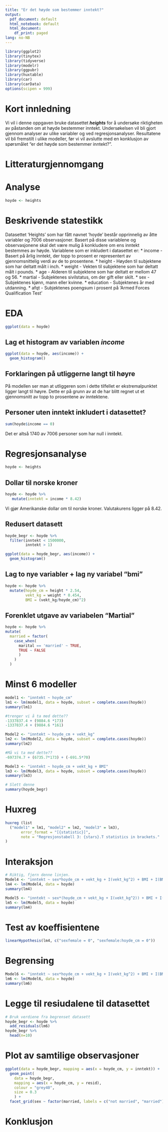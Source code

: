 ```yaml
---
title: "Er det høyde som bestemmer inntekt?"
output:
  pdf_document: default
  html_notebook: default
  html_document:
    df_print: paged
lang: no-NB
---
```



```r
library(ggplot2)
library(tinytex)
library(tidyverse)
library(modelr)
library(ggpubr)
library(huxtable)
library(car)
library(carData)
options(scipen = 999)
```

# Kort innledning

Vi vil i denne oppgaven bruke datasettet ***heights*** for å undersøke
riktigheten av påstanden om at høyde bestemmer inntekt. Undersøkelsen
vil bli gjort gjennom analyser av ulike variabler og ved
regresjonsanalyser. Resultatene vil bli fremstilt i ulike modeller, før
vi vil avslutte med en konklusjon av spørsmålet "er det høyde som
bestemmer inntekt?".

# Litteraturgjennomgang

# Analyse

```r
hoyde <- heights
```

# Beskrivende statestikk

Datasettet 'Heights' som har fått navnet 'hoyde' består opprinnelig av åtte variabler og 7006 observasjoner. Basert på disse variablene og observasjonene skal det være mulig å konkludere om ens inntekt bestemmes av høyde. Variablene som er inkludert i datasettet er: 
* income - Basert på årlig inntekt, der topp to prosent er representert av gjennomsnittelig verdi av de to prosentene. 
* height - Høyden til subjektene som har deltatt målt i inch.
* weight - Vekten til subjektene som har deltatt målt i pounds.
* age - Alderen til subjektene som har deltatt er mellom 47 og 56.
* martial - Subjektenes sivilstatus, om der gift eller skilt. 
* sex - Subjektenes kjønn, mann eller kvinne. 
* education - Subjektenes år med utdanning. 
* afqt - Subjektenes poengsum i prosent på 'Armed Forces Qualification Test' 

# EDA

```r
ggplot(data = hoyde)
```


## Lag et histogram av variablen *income*

```r
ggplot(data = hoyde, aes(income)) +
  geom_histogram()
```

## Forklaringen på utliggerne langt til høyre

På modellen ser man at utliggeren som i dette tilfellet er ekstremalpunktet ligger langt til høyre. Dette er på grunn av at de har blitt regnet ut et gjennomsnitt av topp to prosentene av inntektene.  

## Personer uten inntekt inkludert i datasettet?

```r
sum(hoyde$income == 0)
```
Det er altså 1740 av 7006 personer som har null i inntekt.

# Regresjonsanalyse

```r
hoyde <- heights
```

## Dollar til norske kroner 

```r
hoyde <- hoyde %>% 
   mutate(inntekt = income * 8.42)

```
Vi gjør Amerikanske dollar om til norske kroner. Valutakurens ligger på 8.42.

## Redusert datasett

```r
hoyde_begr <- hoyde %>%  
  filter(inntekt < 1500000,
         inntekt > 1)
```

```r
ggplot(data = hoyde_begr, aes(income)) +
  geom_histogram()
```


## Lag to nye variabler + lag ny variabel "bmi"

```r
hoyde <- hoyde %>% 
  mutate(hoyde_cm = height * 2.54,
         vekt_kg = weight * 0.454,
         BMI = (vekt_kg/hoyde_cm)^2)
```

## Forenklet utgave av variabelen "Martial"

```r
hoyde <- hoyde %>% 
mutate(
  married = factor(
    case_when(
      marital == 'married' ~ TRUE,
      TRUE ~ FALSE
      )
    )
  )
```

# Minst 6 modeller


```r
model1 <- "inntekt ~ hoyde_cm"
lm1 <- lm(model1, data = hoyde, subset = complete.cases(hoyde)) 
summary(lm1)
```


```r
#trenger vi å ta med dette??
-1337837.4 + (9884.6 *173)
-1337837.4 + (9884.6 *161)
```


```r
Model2 <- "inntekt ~ hoyde_cm + vekt_kg" 
lm2 <- lm(Model2, data = hoyde, subset = complete.cases(hoyde))
summary(lm2)
```


```r
#Må vi ta med dette??
-697374.7 + (6735.7*173) + (-691.5*70)
```

```r
Model3 <- "inntekt ~ hoyde_cm + vekt_kg + BMI" 
lm3 <- lm(Model3, data = hoyde, subset = complete.cases(hoyde))
summary(lm3)
```


```r
# Slett denne
summary(hoyde_begr)
```

# Huxreg

```r
huxreg (list
  ("model1" = lm1, "model2" = lm2, "model3" = lm3),
       error_format = "[{statistic}]",
       note = "Regresjonstabell 3: {stars}.T statistics in brackets."
)
```


# Interaksjon 

```r
# Riktig, fjern denne linjen.
Model4 <- "inntekt ~ sex*hoyde_cm + vekt_kg + I(vekt_kg^2) + BMI + I(BMI^2)"
lm4 <- lm(Model4, data = hoyde)
summary(lm4)
```

```r
Model5 <- "inntekt ~ sex*(hoyde_cm + vekt_kg + I(vekt_kg^2)) + BMI + I(BMI^2)"
lm5 <- lm(Model5, data = hoyde)
summary(lm4)
```

# Test av koeffisientene 

```r
linearHypothesis(lm4, c("sexfemale = 0", "sexfemale:hoyde_cm = 0"))
```

# Begrensing 

```r
Model6 <- "inntekt ~ sex*hoyde_cm + vekt_kg + I(vekt_kg^2) + BMI + I(BMI^2)"
lm6 <- lm(Model6, data = hoyde)
summary(lm6)
```


# Legge til resiudalene til datasettet

```r
# Bruk verdiene fra begrenset datasett
hoyde_begr <- hoyde %>% 
  add_residuals(lm6)
hoyde_begr %>% 
  head(n=10)
```

# Plot av samtilige observasjoner

```r
ggplot(data = hoyde_begr, mapping = aes(x = hoyde_cm, y = inntekt)) +
  geom_point(
    data = hoyde_begr, 
    mapping = aes(x = hoyde_cm, y = resid),
    colour = "grey40",
    size = 0.3
    ) + 
  facet_grid(sex ~ factor(married, labels = c("not married", "married")))
```


# Konklusjon


